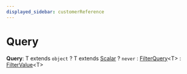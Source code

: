 ```yaml
---
displayed_sidebar: customerReference
---
```



# Query

 **Query**: T extends `object` ? T extends [Scalar](../customer.Scalar/page.mdx) ? `never` : [FilterQuery](../customer.FilterQuery/page.mdx)&#60;T&#62; : [FilterValue](../customer.FilterValue/page.mdx)&#60;T&#62;
